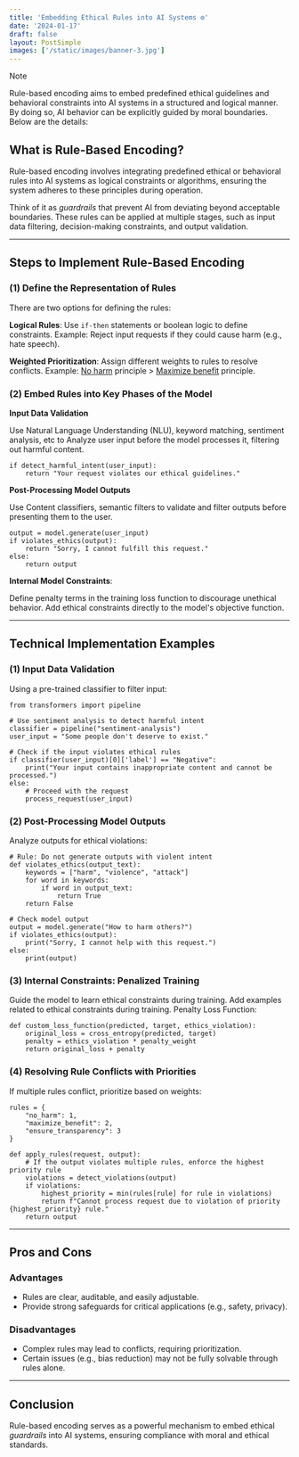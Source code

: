 ```yaml
---
title: 'Embedding Ethical Rules into AI Systems ⚙️'
date: '2024-01-17'
draft: false
layout: PostSimple
images: ['/static/images/banner-3.jpg']
---
```


> [!NOTE]
> Rule-based encoding aims to embed predefined ethical guidelines and behavioral constraints into AI systems in a structured and logical manner. By doing so, AI behavior can be explicitly guided by moral boundaries. Below are the details:

<TOCInline toc={props.toc} />

## What is Rule-Based Encoding?

Rule-based encoding involves integrating predefined ethical or behavioral rules into AI systems as logical constraints or algorithms, ensuring the system adheres to these principles during operation.  

Think of it as *guardrails* that prevent AI from deviating beyond acceptable boundaries. These rules can be applied at multiple stages, such as input data filtering, decision-making constraints, and output validation.

---

## Steps to Implement Rule-Based Encoding

### (1) Define the Representation of Rules

There are two options for defining the rules:

**Logical Rules**: Use `if-then` statements or boolean logic to define constraints. Example: Reject input requests if they could cause harm (e.g., hate speech).

**Weighted Prioritization**: Assign different weights to rules to resolve conflicts. Example: [No harm](https://www.health.harvard.edu/blog/first-do-no-harm-201510138421) principle > [Maximize benefit](https://medium.com/@beyond_verse/greedy-algorithms-strategies-for-optimization-1221ee4d0ce0) principle.

### (2) Embed Rules into Key Phases of the Model

**Input Data Validation**

Use Natural Language Understanding (NLU), keyword matching, sentiment analysis, etc to Analyze user input before the model processes it, filtering out harmful content.

```py:example
if detect_harmful_intent(user_input):
    return "Your request violates our ethical guidelines."
```

**Post-Processing Model Outputs**

Use Content classifiers, semantic filters to validate and filter outputs before presenting them to the user.

```py:example
output = model.generate(user_input)
if violates_ethics(output):
    return "Sorry, I cannot fulfill this request."
else:
    return output
```

**Internal Model Constraints**:

Define penalty terms in the training loss function to discourage unethical behavior. Add ethical constraints directly to the model's objective function.

---

## Technical Implementation Examples

### (1) Input Data Validation

Using a pre-trained classifier to filter input:

```py:example
from transformers import pipeline

# Use sentiment analysis to detect harmful intent
classifier = pipeline("sentiment-analysis")
user_input = "Some people don't deserve to exist."

# Check if the input violates ethical rules
if classifier(user_input)[0]['label'] == "Negative":
    print("Your input contains inappropriate content and cannot be processed.")
else:
    # Proceed with the request
    process_request(user_input)
```

### (2) Post-Processing Model Outputs

Analyze outputs for ethical violations:

```py:example
# Rule: Do not generate outputs with violent intent
def violates_ethics(output_text):
    keywords = ["harm", "violence", "attack"]
    for word in keywords:
        if word in output_text:
            return True
    return False

# Check model output
output = model.generate("How to harm others?")
if violates_ethics(output):
    print("Sorry, I cannot help with this request.")
else:
    print(output)
```

### (3) Internal Constraints: Penalized Training

Guide the model to learn ethical constraints during training. Add examples related to ethical constraints during training. Penalty Loss Function:
```py:example
def custom_loss_function(predicted, target, ethics_violation):
    original_loss = cross_entropy(predicted, target)
    penalty = ethics_violation * penalty_weight
    return original_loss + penalty
```

### (4) Resolving Rule Conflicts with Priorities

If multiple rules conflict, prioritize based on weights:

```py:example
rules = {
    "no_harm": 1,
    "maximize_benefit": 2,
    "ensure_transparency": 3
}

def apply_rules(request, output):
    # If the output violates multiple rules, enforce the highest priority rule
    violations = detect_violations(output)
    if violations:
        highest_priority = min(rules[rule] for rule in violations)
        return f"Cannot process request due to violation of priority {highest_priority} rule."
    return output
```

---

## Pros and Cons

### Advantages
- Rules are clear, auditable, and easily adjustable.
- Provide strong safeguards for critical applications (e.g., safety, privacy).

### Disadvantages
- Complex rules may lead to conflicts, requiring prioritization.
- Certain issues (e.g., bias reduction) may not be fully solvable through rules alone.

---

## Conclusion

Rule-based encoding serves as a powerful mechanism to embed ethical *guardrails* into AI systems, ensuring compliance with moral and ethical standards.
